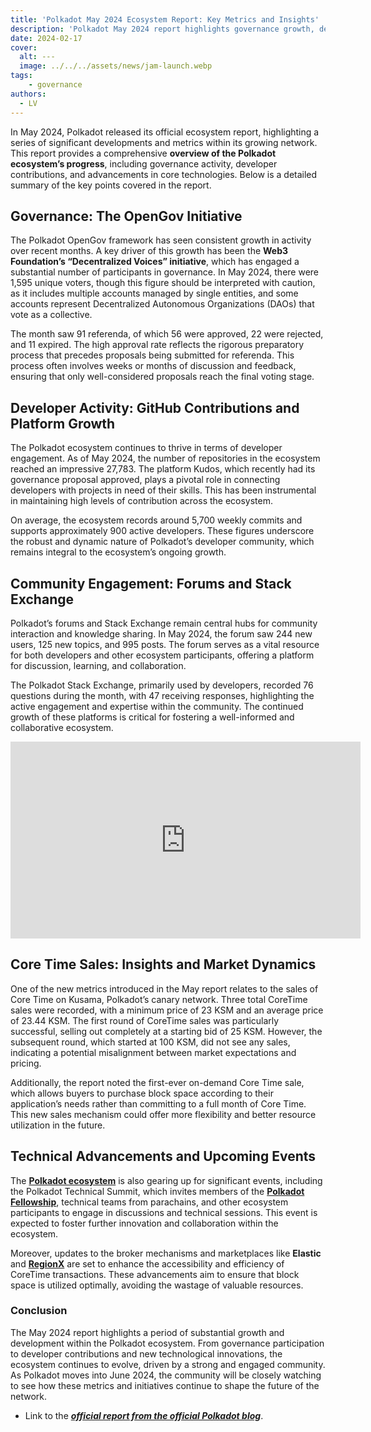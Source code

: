 ```yaml
---
title: 'Polkadot May 2024 Ecosystem Report: Key Metrics and Insights'
description: 'Polkadot May 2024 report highlights governance growth, developer contributions, and Core Time sales, showcasing ecosystem advancements and community engagement. Polkadot May 2024 report highlights governance growth, developer contributions, and Core Time sales, showcasing ecosystem advancements.'
date: 2024-02-17
cover:
  alt: ---
  image: ../../../assets/news/jam-launch.webp
tags: 
    - governance
authors:
  - LV
---
```

In May 2024, Polkadot released its official ecosystem report, highlighting a series of significant developments and metrics within its growing network. This report provides a comprehensive **overview of the Polkadot ecosystem’s progress**, including governance activity, developer contributions, and advancements in core technologies. Below is a detailed summary of the key points covered in the report.

Governance: The OpenGov Initiative
----------------------------------

The Polkadot OpenGov framework has seen consistent growth in activity over recent months. A key driver of this growth has been the **Web3 Foundation’s “Decentralized Voices” initiative**, which has engaged a substantial number of participants in governance. In May 2024, there were 1,595 unique voters, though this figure should be interpreted with caution, as it includes multiple accounts managed by single entities, and some accounts represent Decentralized Autonomous Organizations (DAOs) that vote as a collective.

The month saw 91 referenda, of which 56 were approved, 22 were rejected, and 11 expired. The high approval rate reflects the rigorous preparatory process that precedes proposals being submitted for referenda. This process often involves weeks or months of discussion and feedback, ensuring that only well-considered proposals reach the final voting stage.

Developer Activity: GitHub Contributions and Platform Growth
------------------------------------------------------------

The Polkadot ecosystem continues to thrive in terms of developer engagement. As of May 2024, the number of repositories in the ecosystem reached an impressive 27,783. The platform Kudos, which recently had its governance proposal approved, plays a pivotal role in connecting developers with projects in need of their skills. This has been instrumental in maintaining high levels of contribution across the ecosystem.

On average, the ecosystem records around 5,700 weekly commits and supports approximately 900 active developers. These figures underscore the robust and dynamic nature of Polkadot’s developer community, which remains integral to the ecosystem’s ongoing growth.

Community Engagement: Forums and Stack Exchange
-----------------------------------------------

Polkadot’s forums and Stack Exchange remain central hubs for community interaction and knowledge sharing. In May 2024, the forum saw 244 new users, 125 new topics, and 995 posts. The forum serves as a vital resource for both developers and other ecosystem participants, offering a platform for discussion, learning, and collaboration.

The Polkadot Stack Exchange, primarily used by developers, recorded 76 questions during the month, with 47 receiving responses, highlighting the active engagement and expertise within the community. The continued growth of these platforms is critical for fostering a well-informed and collaborative ecosystem.

<iframe allowfullscreen="allowfullscreen" frameborder="0" height="315" src="https://www.youtube.com/embed/ON6yNnEqCsY?si=MBpOuFzhZFZgVg2i" title="YouTube video player" width="560"></iframe>

Core Time Sales: Insights and Market Dynamics
---------------------------------------------

One of the new metrics introduced in the May report relates to the sales of Core Time on Kusama, Polkadot’s canary network. Three total CoreTime sales were recorded, with a minimum price of 23 KSM and an average price of 23.44 KSM. The first round of CoreTime sales was particularly successful, selling out completely at a starting bid of 25 KSM. However, the subsequent round, which started at 100 KSM, did not see any sales, indicating a potential misalignment between market expectations and pricing.

Additionally, the report noted the first-ever on-demand Core Time sale, which allows buyers to purchase block space according to their application’s needs rather than committing to a full month of Core Time. This new sales mechanism could offer more flexibility and better resource utilization in the future.

Technical Advancements and Upcoming Events
------------------------------------------

The [**Polkadot ecosystem**](https://dablock.com/ecosystem/) is also gearing up for significant events, including the Polkadot Technical Summit, which invites members of the [**Polkadot Fellowship**](https://dablock.com/ecosystem/polkadot-fellowship/), technical teams from parachains, and other ecosystem participants to engage in discussions and technical sessions. This event is expected to foster further innovation and collaboration within the ecosystem.

Moreover, updates to the broker mechanisms and marketplaces like **Elastic** and [**RegionX**](https://dablock.com/dapps/regionx/) are set to enhance the accessibility and efficiency of CoreTime transactions. These advancements aim to ensure that block space is utilized optimally, avoiding the wastage of valuable resources.

### Conclusion

The May 2024 report highlights a period of substantial growth and development within the Polkadot ecosystem. From governance participation to developer contributions and new technological innovations, the ecosystem continues to evolve, driven by a strong and engaged community. As Polkadot moves into June 2024, the community will be closely watching to see how these metrics and initiatives continue to shape the future of the network.

- Link to the [***official report from the official Polkadot blog***](https://polkadot.network/blog/polkadot-may-ecosystem-insights).